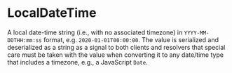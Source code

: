 # LocalDateTime

A local date-time string (i.e., with no associated timezone) in `YYYY-MM-DDTHH:mm:ss` format, e.g. `2020-01-01T00:00:00`.
The value is serialized and deserialized as a string as a signal to both clients and resolvers that special care must be taken with the value when converting it to any date/time type that includes a timezone, e.g., a JavaScript `Date`.